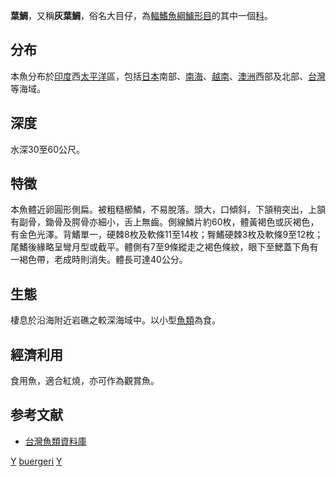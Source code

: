 {{Speciesbox
| taxon = Glaucosoma buergeri
| binomial_authority = [[Richardson|Richardson]], 1845
}}
'''葉鯛'''，又稱'''灰葉鯛'''，俗名大目仔，為[[輻鰭魚綱|輻鰭魚綱]][[鱸形目|鱸形目]]的其中一個[[科|科]]。

==分布==
本魚分布於[[印度|印度]]西[[太平洋|太平洋]]區，包括[[日本|日本]]南部、[[南海|南海]]、[[越南|越南]]、[[澳洲|澳洲]]西部及北部、[[台灣|台灣]]等海域。

==深度==
水深30至60公尺。

==特徵==
本魚體近卵圓形側扁。被粗糙櫛鱗，不易脫落。頭大，口傾斜，下頷稍突出，上頷有副骨，鋤骨及腭骨亦細小，舌上無齒。側線鱗片約60枚，體黃褐色或灰褐色，有金色光澤。背鰭單一，硬棘8枚及軟條11至14枚；臀鰭硬棘3枚及軟條9至12枚；尾鰭後緣略呈彎月型或截平。體側有7至9條縱走之褐色條紋，眼下至鰓蓋下角有一褐色帶，老成時則消失。體長可達40公分。

==生態==
棲息於沿海附近岩礁之較深海域中。以小型[[魚類|魚類]]為食。

==經濟利用==
食用魚，適合紅燒，亦可作為觀賞魚。

==参考文献==
*[http://fishdb.sinica.edu.tw/ 台灣魚類資料庫] {{Wayback|url=http://fishdb.sinica.edu.tw/ |date=20160304193340 }}
{{Taxonbar}}
[[Category:食用鱼|Y]]
[[Category:葉鯛屬|buergeri]]
[[Category:1845年描述的鱼类|Y]]